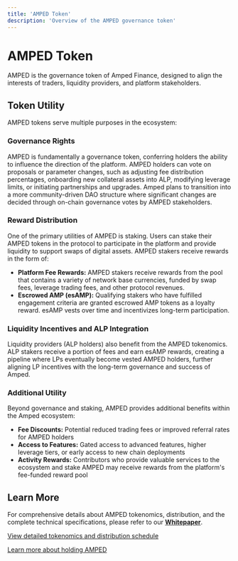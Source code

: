 ```yaml
---
title: 'AMPED Token'
description: 'Overview of the AMPED governance token'
---
```


# AMPED Token

AMPED is the governance token of Amped Finance, designed to align the interests of traders, liquidity providers, and platform stakeholders.

## Token Utility

AMPED tokens serve multiple purposes in the ecosystem:

### **Governance Rights**

AMPED is fundamentally a governance token, conferring holders the ability to influence the direction of the platform. AMPED holders can vote on proposals or parameter changes, such as adjusting fee distribution percentages, onboarding new collateral assets into ALP, modifying leverage limits, or initiating partnerships and upgrades. Amped plans to transition into a more community-driven DAO structure where significant changes are decided through on-chain governance votes by AMPED stakeholders.

### **Reward Distribution**

One of the primary utilities of AMPED is staking. Users can stake their AMPED tokens in the protocol to participate in the platform and provide liquidity to support swaps of digital assets. AMPED stakers receive rewards in the form of:

- **Platform Fee Rewards:** AMPED stakers receive rewards from the pool that contains a variety of network base currencies, funded by swap fees, leverage trading fees, and other protocol revenues.
- **Escrowed AMP (esAMP):** Qualifying stakers who have fulfilled engagement criteria are granted escrowed AMP tokens as a loyalty reward. esAMP vests over time and incentivizes long-term participation.

### **Liquidity Incentives and ALP Integration**

Liquidity providers (ALP holders) also benefit from the AMPED tokenomics. ALP stakers receive a portion of fees and earn esAMP rewards, creating a pipeline where LPs eventually become vested AMPED holders, further aligning LP incentives with the long-term governance and success of Amped.

### **Additional Utility**

Beyond governance and staking, AMPED provides additional benefits within the Amped ecosystem:

- **Fee Discounts:** Potential reduced trading fees or improved referral rates for AMPED holders
- **Access to Features:** Gated access to advanced features, higher leverage tiers, or early access to new chain deployments
- **Activity Rewards:** Contributors who provide valuable services to the ecosystem and stake AMPED may receive rewards from the platform's fee-funded reward pool

## Learn More

For comprehensive details about AMPED tokenomics, distribution, and the complete technical specifications, please refer to our [**Whitepaper**](https://amped.finance/#/whitepaper).

[View detailed tokenomics and distribution schedule](/protocol-tokens/amp/tokenomics)

[Learn more about holding AMPED](/protocol-tokens/amp/holding-amp) 